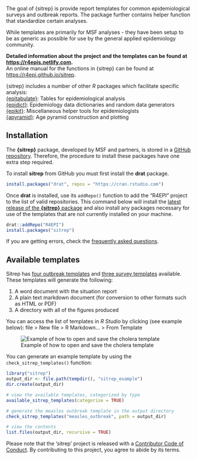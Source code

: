 The goal of {sitrep} is provide report templates for common epidemiological
surveys and outbreak reports. The package further contains helper function that
standardize certain analyses. 

While templates are primarily for MSF analyses - they have been setup to be as
generic as possible for use by the general applied epidemiology community. 

**Detailed information about the project and the templates can be found at <https://r4epis.netlify.com>.**  
An online manual for the functions in {sitrep} can be found at <https://r4epi.github.io/sitrep>.  

{sitrep} includes a number of other *R* packages which facilitate specific analysis:  
[{epitabulate}](r4epi.github.io/epitabulate): Tables for epidemiological analysis  
[{epidict}](r4epi.github.io/epidict): Epidemiology data dictionaries and random data generators  
[{epikit}](r4epi.github.io/epikit): Miscellaneous helper tools for epidemiologists  
[{apyramid}](r4epi.github.io/apyramid): Age pyramid construction and plotting  


## Installation

The **{sitrep}** package, developed by MSF and partners, is stored in a [GitHub repository](https://github.com/R4EPI/sitrep). 
Therefore, the procedure to install these packages have one extra step required. 

To install **sitrep** from GitHub you must first install the **drat** package.

``` r
install.packages("drat", repos = "https://cran.rstudio.com")
```

Once **drat** is installed, use its `addRepo()` function to add the "R4EPI" project to the list of valid repositories.
This command below will install the [latest release of the **{sitrep}** package](https://github.com/R4EPI/sitrep/releases) and also install any packages necessary for use of the templates that are not currently installed on your machine.

```r
drat::addRepo("R4EPI")
install.packages("sitrep")
```
 
If you are getting errors, check the [frequently asked questions](https://r4epis.netlify.com/faq/).

## Available templates

Sitrep has [four outbreak templates](https://r4epis.netlify.com/outbreaks/) and
[three survey templates](https://r4epis.netlify.com/surveys/) available. These
templates will generate the following:

1. A word document with the situation report
2. A plain text markdown document (for conversion to other formats such as HTML or PDF)
3. A directory with all of the figures produced

You can access the list of templates in *R Studio* by clicking (see example below): 
file > New file > R Markdown... > From Template

![Example of how to open and save the cholera template](https://github.com/R4EPI/R4EPIs-website/raw/master/content/welcome/images/opening_template.gif)


You can generate an example template by using the `check_sitrep_templates()`
function:

```r
library("sitrep")
output_dir <- file.path(tempdir(), "sitrep_example")
dir.create(output_dir)

# view the available templates, categorized by type
available_sitrep_templates(categorise = TRUE)

# generate the measles outbreak template in the output directory
check_sitrep_templates("measles_outbreak", path = output_dir)

# view the contents
list.files(output_dir, recursive = TRUE)
```


Please note that the 'sitrep' project is released with a
[Contributor Code of Conduct](.github/CODE_OF_CONDUCT.md).
By contributing to this project, you agree to abide by its terms.

